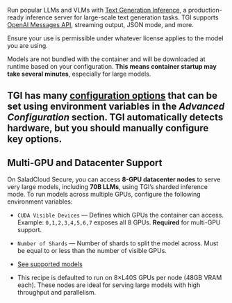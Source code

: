 Run popular LLMs and VLMs with [Text Generation Inference](https://huggingface.co/docs/text-generation-inference/index), a production-ready inference server for large-scale text generation tasks. TGI supports [OpenAI Messages API](https://huggingface.co/docs/text-generation-inference/reference/api_reference), streaming output, JSON mode, and more.

<Callout variation="warning">Ensure your use is permissible under whatever license applies to the model you are using.</Callout>

Models are not bundled with the container and will be downloaded at runtime based on your configuration. **This means container startup may take several minutes**, especially for large models.

TGI has many [configuration options](https://huggingface.co/docs/text-generation-inference/reference/launcher) that can be set using environment variables in the *Advanced Configuration* section. TGI automatically detects hardware, but you should manually configure key options.
---

## Multi-GPU and Datacenter Support

On SaladCloud Secure, you can access **8-GPU datacenter nodes** to serve very large models, including **70B LLMs**, using TGI’s sharded inference mode. To run models across multiple GPUs, configure the following environment variables:

- `CUDA Visible Devices` — Defines which GPUs the container can access. Example: `0,1,2,3,4,5,6,7` exposes all 8 GPUs. **Required** for multi-GPU support.
- `Number of Shards` — Number of shards to split the model across. Must be equal to or less than the number of visible GPUs.

- [See supported models](https://huggingface.co/docs/text-generation-inference/supported_models)
- This recipe is defaulted to run on 8×L40S GPUs per node (48GB VRAM each). These nodes are ideal for serving large models with high throughput and parallelism.
